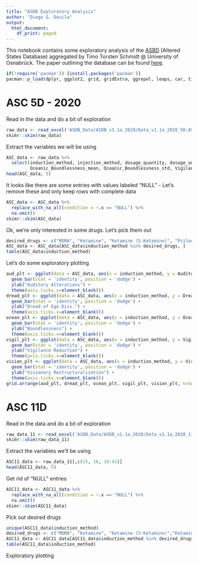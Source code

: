 ```yaml
---
title: "ASDB Exploratory Analysis"
author: "Diego G. Davila"
output:
  html_document:
    df_print: paged
---
```


This notebook contains some exploratory analysis of the [ASBD](http://alteredstatesdb.org) (Altered States Database) aggregated by Timo Torsten Schmidt @ University of Osnabrück. The paper outlining the database can be found [here](https://doi.org/10.3389/fpsyg.2018.01028).

```r
if(!require('pacman')) {install.packages('pacman')}
pacman::p_load(dplyr, ggplot2, grid, gridExtra, ggrepel, leaps, car, tidyverse, contrast, sandwich, stargazer, data.table, readxl, naniar)
```

# ASC 5D - 2020

Read in the data and do a bit of exploration
```r
raw_data <- read_excel('ASDB_Data/ASDB_v1.1a_2020/Data_v1.1a_2020_5D-ASC.xlsx')
skimr::skim(raw_data)
```

Extract the variables we will be using
```r
ASC_data <- raw_data %>%
  select(induction_method, injection_method, dosage_quantity, dosage_unit, Auditory_Alterations_mean, Auditory_Alterations_std, Dread_of_Ego_Dissolution_mean, Dread_of_Ego_Dissolution_std,
         Oceanic_Boundlessness_mean, Oceanic_Boundlessness_std, Vigilance_Reduction_mean, Vigilance_Reduction_std, Visionary_Restructuralization_mean, Visionary_Restructuralization_std)
head(ASC_data, 5)
```

It looks like there are some entries with values labeled "NULL" - Let's remove these and only keep rows with complete data
```r
ASC_data <- ASC_data %>%
  replace_with_na_all(condition = ~.x == "NULL") %>%
  na.omit()
skimr::skim(ASC_data)
```

Ok, we're only interested in some drugs. Let's pick them out
```r
desired_drugs <- c("MDMA", "Ketamine", "Ketamine (S-Ketamine)", "Psilocybin", "Meditation + Psilocybin", "Ibogaine", "LSD")
ASC_data <- ASC_data[ASC_data$induction_method %in% desired_drugs, ]
table(ASC_data$induction_method)
```

Let's do some exploratory plotting
```r
aud_plt <- ggplot(data = ASC_data, aes(x = induction_method, y = Auditory_Alterations_mean, fill = induction_method)) +
  geom_bar(stat = 'identity', position = 'dodge') + 
  ylab("Auditory Alterations") + 
  theme(axis.ticks.x=element_blank())
dread_plt <- ggplot(data = ASC_data, aes(x = induction_method, y = Dread_of_Ego_Dissolution_mean, fill = induction_method)) +
  geom_bar(stat = 'identity', position = 'dodge') +
  ylab("Dread of Ego Diss.") + 
  theme(axis.ticks.x=element_blank())
ocean_plt <- ggplot(data = ASC_data, aes(x = induction_method, y = Oceanic_Boundlessness_mean, fill = induction_method)) +
  geom_bar(stat = 'identity', position = 'dodge') +
  ylab("Boundlessness") + 
  theme(axis.ticks.x=element_blank())
vigil_plt <- ggplot(data = ASC_data, aes(x = induction_method, y = Vigilance_Reduction_mean, fill = induction_method)) +
  geom_bar(stat = 'identity', position = 'dodge') +
  ylab("Vigilance Reduction") + 
  theme(axis.ticks.x=element_blank())
vision_plt <- ggplot(data = ASC_data, aes(x = induction_method, y = Visionary_Restructuralization_mean, fill = induction_method)) +
  geom_bar(stat = 'identity', position = 'dodge') + 
  ylab("Visionary Restructuralization") + 
  theme(axis.ticks.x=element_blank())
grid.arrange(aud_plt, dread_plt, ocean_plt, vigil_plt, vision_plt, nrow = 5, top = textGrob("ASC Domain Mean Score By Method of Induction"))
```

# ASC 11D

Read in the data and do a bit of exploration
```r
raw_data_11 <- read_excel('ASDB_Data/ASDB_v1.1a_2020/Data_v1.1a_2020_11D-ASC.xlsx')
skimr::skim(raw_data_11)
```

Extract the variables we'll be using
```r
ASC11_data <- raw_data_11[,c(15, 16, 18:41)]
head(ASC11_data, 5)
```

Get rid of "NULL" entries
```r
ASC11_data <- ASC11_data %>%
  replace_with_na_all(condition = ~.x == "NULL") %>%
  na.omit()
skimr::skim(ASC11_data)
```

Pick out desired drugs
```r
unique(ASC11_data$induction_method)
desired_drugs <- c("MDMA", "Ketamine", "Ketamine (S-Ketamine)","Ketamine (racemic)", "Psilocybin", "LSD")
ASC11_data <- ASC11_data[ASC11_data$induction_method %in% desired_drugs, ]
table(ASC11_data$induction_method)
```

Exploratory plotting
```r

```


